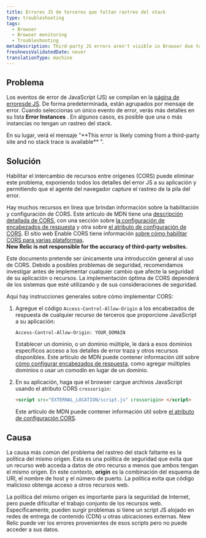 ```yaml
---
title: Errores JS de terceros que faltan rastreo del stack
type: troubleshooting
tags:
  - Browser
  - Browser monitoring
  - Troubleshooting
metaDescription: Third-party JS errors aren't visible in Browser due to the same origin policy. Use cross-origin resource sharing (CORS) to solve this problem.
freshnessValidatedDate: never
translationType: machine
---
```


## Problema

Los eventos de error de JavaScript (JS) se compilan en la [página de errores<InlinePopover type="browser"/>de JS](/docs/browser/new-relic-browser/browser-pro-features/javascript-errors-page-examining-errors-over-time). De forma predeterminada, están agrupados por mensaje de error. Cuando seleccionas un único evento de error, verás más detalles en su lista <DNT>**Error Instances**</DNT> . En algunos casos, es posible que una o más instancias no tengan un rastreo del stack.

<Callout variant="tip">
  En su lugar, verá el mensaje "<DNT>**This error is likely coming from a third-party site and no stack trace is available**</DNT> ".
</Callout>

## Solución

Habilitar el intercambio de recursos entre orígenes (CORS) puede eliminar este problema, exponiendo todos los detalles del error JS a su aplicación y permitiendo que el agente del navegador capture el rastreo de la pila del error.

Hay muchos recursos en línea que brindan información sobre la habilitación y configuración de CORS. Este artículo de MDN tiene una [descripción detallada de CORS](https://developer.mozilla.org/en-US/docs/Web/HTTP/CORS), con una sección sobre [la configuración de encabezados de respuesta](https://developer.mozilla.org/en-US/docs/Web/HTTP/CORS#The_HTTP_response_headers) y otra sobre [el atributo de configuración de CORS](https://developer.mozilla.org/en-US/docs/Web/HTML/CORS_settings_attributes). El sitio web Enable CORS tiene información [sobre cómo habilitar CORS para varias plataformas](http://enable-cors.org/server.html).  
<DNT>**New Relic is not responsible for the accuracy of third-party websites.**</DNT>

<Callout variant="caution">
  Este documento pretende ser únicamente una introducción general al uso de CORS. Debido a posibles problemas de seguridad, recomendamos investigar antes de implementar cualquier cambio que afecte la seguridad de su aplicación o recursos. La implementación óptima de CORS dependerá de los sistemas que esté utilizando y de sus consideraciones de seguridad.
</Callout>

Aquí hay instrucciones generales sobre cómo implementar CORS:

1. Agregue el código `Access-Control-Allow-Origin` a los encabezados de respuesta de cualquier recurso de terceros que proporcione JavaScript a su aplicación:

   ```
   Access-Control-Allow-Origin: YOUR_DOMAIN
   ```

   Establecer un dominio, o un dominio múltiple, le dará a esos dominios específicos acceso a los detalles de error traza y otros recursos disponibles. Este artículo de MDN puede contener información útil sobre [cómo configurar encabezados de respuesta](https://developer.mozilla.org/en-US/docs/Web/HTTP/CORS#The_HTTP_response_headers), como agregar múltiples dominios o usar un comodín en lugar de un dominio.

2. En su aplicación, haga que el browser cargue archivos JavaScript usando el atributo CORS `crossorigin`:

   ```html
   <script src="EXTERNAL_LOCATION/script.js" crossorigin> </script>
   ```

   Este artículo de MDN puede contener información útil sobre [el atributo de configuración CORS](https://developer.mozilla.org/en-US/docs/Web/HTML/CORS_settings_attributes).

## Causa

La causa más común del problema del rastreo del stack faltante es la política del mismo origen. Esta es una política de seguridad que evita que un recurso web acceda a datos de otro recurso a menos que ambos tengan el mismo origen. En este contexto, <DNT>**origin**</DNT> es la combinación del esquema de URI, el nombre de host y el número de puerto. La política evita que código malicioso obtenga acceso a otros recursos web.

La política del mismo origen es importante para la seguridad de Internet, pero puede dificultar el trabajo conjunto de los recursos web. Específicamente, pueden surgir problemas si tiene un script JS alojado en redes de entrega de contenido (CDN) u otras ubicaciones externas. New Relic puede ver los errores provenientes de esos scripts pero no puede acceder a sus datos.